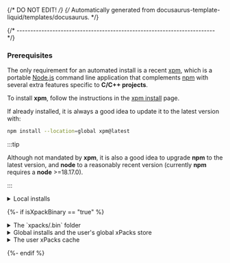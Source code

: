 {/* DO NOT EDIT! */}
{/* Automatically generated from docusaurus-template-liquid/templates/docusaurus. */}

{/* ------------------------------------------------------------------------ */}

### Prerequisites

The only requirement for an automated install is a recent
[xpm](https://xpack.github.io/xpm/), which is a portable
[Node.js](https://nodejs.org) command line application
that complements [npm](https://docs.npmjs.com)
with several extra features specific to
**C/C++ projects**.

To install **xpm**,
follow the instructions in the
[xpm install](https://xpack.github.io/xpm/install/) page.

If already installed, it is always a good idea to update it to the
latest version with:

```sh
npm install --location=global xpm@latest
```

:::tip

Although not mandated by **xpm**, it is also a good idea to upgrade
**npm** to the latest version, and
**node** to a reasonably recent version (currently **npm** requires
a **node** >=18.17.0).

:::

<details>
<summary>Local installs</summary>

One of the xPack design goals is to allow each project to
choose the exact versions of the {% if isXpackBinary == "true" %}tools{% else %}libraries{% endif %} it requires.

Similarly to **npm** being able to install specific versions of the
JavaScript tools into each project,
**xpm** was also designed to be able to install specific versions of the
required {% if isXpackBinary == "true" %}binary tools{% else %}libraries{% endif %} locally into each project.

Therefore, similarly to the way **npm** installs the JavaScript packages into
`node_modules`, **xpm** installs the {% if isXpackBinary == "true" %}binary tools{% else %}libraries{% endif %} into
`xpacks`. Here there will be separate folders with the installed
packages, for example
<code>xpacks/{{packageScopedName}}</code>.

{%- if isXpackBinary == "true" %}

Each such folder includes the `package.json` file with the
project metadata and a sub-folder `.content` with the extracted
binary archive. The executables are usually in `.content/bin`.

:::tip

On some platforms, names starting with `.` (dot) might be hidden for
normal browsing, and seeing them requires
separate options (like `ls -A`) or, in file browsers, to enable
settings like **Show Hidden Files**.

:::
{%- endif %}

</details>

{%- if isXpackBinary == "true" %}

<details>
<summary>The `xpacks/.bin` folder</summary>

If multiple binary packages are installed, in order to allow
the executables to be accessed, one possible solution is to add
all `<package>/.content/bin` folders to the `PATH`.

To simplify things, **npm** employs a separate `<project>/node_modules/.bin` folder
where it places links/forwarders
pointing to the actual executable files.

Similarly, **xpm** adds links/forwarders into
a separate `<project>/xpacks/.bin` folder.

With this setup, the project needs to prepend only this `.bin` folder
to the `PATH`, and all the required tools are accessible
and preferred to possible system tools.

</details>

<details>
<summary>Global installs and the user's global xPacks store</summary>

Given that some binary tools (such as toolchains) can be very large
(hundreds of megabytes or more), it is impractical to keep multiple
copies of these tools, one for each project.

Instead, **xpm** installs the binary packages only once
into a user's global xPacks store (a platform-dependent folder
within the home folder), thereby conserving disk space when the same
tools are used across multiple projects.

In order to allow the projects to access the binary tools installed in the
user's global xPacks store, instead of unpacking the archives in `xpacks`,
**xpm** adds symbolic links pointing to the **user's global xPacks store**.

The outcome is functionally equivalent to installing the tools into
each project, but without the wasted disk space.

:::tip

It is possible to force a local install into a project
by passing `--copy` to `xpm install`.

:::

if necessary, it is also possible to install packages only globally, without
creating local links/forwarders (see below).

</details>

<details>
<summary>The user xPacks cache</summary>

To save download time, all archives are first stored in a
cache, and all subsequent downloads are replaced with the
cached content.

Therefore all published archives should be read-only and
it is not allowed to replace them at a later time.

</details>

{%- endif %}
